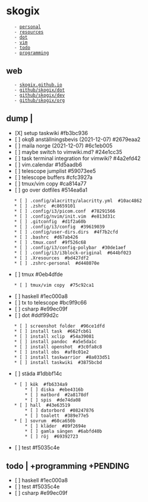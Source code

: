 = skogix =
    - [[personal]]
    - [[resources]]
    - [[dot]]
    - [[vim]]
    - [[todo]]
    - [[programming]]
== web ==
    - [[https://skogix.github.io|skogix.github.io]]
    - [[https://github.com/Skogix/dot|github/skogix/dot]]
    - [[https://github.com/Skogix/dev|github/skogix/dev]]
    - [[https://github.com/Skogix/org|github/skogix/org]]
== dump | ==
* [X] setup taskwiki  #fb3bc936
* [ ] okq8 anställningsbevis (2021-12-07)  #2679eaa2
* [ ] maila norge (2021-12-07)  #6c1eb005
* [ ] maybe switch to vimwiki.md?  #24e1cc35
* [ ] task terminal integration for vimwiki?  #4a2efd42
* [ ] vim.calendar  #1d5aadb6
* [ ] telescope jumplist  #59073ee5
* [ ] telescope buffers  #cfc3927a
* [ ] tmux/vim copy  #ca814a77
* [ ] go over dotfiles  #514ea6a1
    * [ ] .config/alacritty/alacritty.yml  #10ac4862
    * [ ] .zshrc  #c8659101
    * [ ] .config/i3/picom.conf  #78291566
    * [ ] .config/nvim/init.vim  #e813d31c
    * [ ] .gitconfig  #d1f2a60b
    * [ ] .config/i3/config  #39619039
    * [ ] .config/user-dirs.dirs  #4f7b2cfd
    * [ ] .bashrc  #d67ab426
    * [ ] .tmux.conf  #9f526c68
    * [ ] .config/i3/config-polybar  #30de1aef
    * [ ] .config/i3/i3block-original  #644bf023
    * [ ] .Xresources  #bd427df2
    * [ ] .zshrc-personal  #d448070e
* [ ] tmux  #0eb4dfde
    * [ ] tmux/vim copy  #75c92ca1
* [ ] haskell  #1ec000a8
* [ ] <leader>tx to telescope  #bc9f9c66
* [ ] csharp  #e99ec09f
* [ ] dot  #ddf99d2c
    * [ ] screenshot folder  #96ce1dfd
    * [ ] install task  #662fcb61
    * [ ] install xclip  #54a39081
    * [ ] install pandoc  #a5e5da1c
    * [ ] install openshot  #3c0fa8c8
    * [ ] install obs  #af8c01e2
    * [ ] install taskwarrior  #8a033d51
    * [ ] install taskwiki  #3875bcbd
* [ ] städa  #1dbbf14c
    * [ ] kök  #fb6334a9
        * [ ] diska  #ebe4316b
        * [ ] matbord  #2a8178df
        * [ ] spis  #de74da08
    * [ ] hall  #43e63519
        * [ ] datorbord  #08247876
        * [ ] toalett  #389e77e5
    * [ ] sovrum  #60ca650b
        * [ ] kläder  #89f2694e
        * [ ] gamla sängen  #6abfd40b
        * [ ] röj  #69392723
* [ ] test  #f5035c4e
== todo | +programming +PENDING ==
* [ ] haskell  #1ec000a8
* [ ] test  #f5035c4e
* [ ] csharp  #e99ec09f
